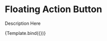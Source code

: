 
<Meta
  title="Material-UI/Inputs/Floating Action Button"
  component={FloatingActionButton}
/>


# Floating Action Button

Description Here

<Canvas>
  <Story name="Primary">{Template.bind({})}</Story>
</Canvas>

